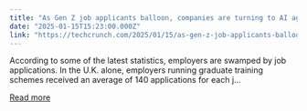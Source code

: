 ```yaml
---
title: "As Gen Z job applicants balloon, companies are turning to AI agent recruiters"
date: "2025-01-15T15:23:00.000Z"
link: "https://techcrunch.com/2025/01/15/as-gen-z-job-applicants-balloon-companies-are-turning-to-ai-agent-recruiters/"
---
```


According to some of the latest statistics, employers are swamped by job applications. In the U.K. alone, employers running graduate training schemes received an average of 140 applications for each j...

[Read more](https://techcrunch.com/2025/01/15/as-gen-z-job-applicants-balloon-companies-are-turning-to-ai-agent-recruiters/)
